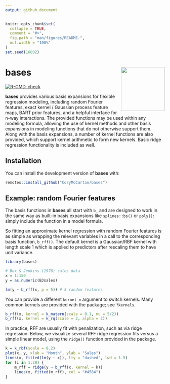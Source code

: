 ```yaml
---
output: github_document
---
```


<!-- README.md is generated from README.Rmd. Please edit that file -->

```r
knitr::opts_chunk$set(
  collapse = TRUE,
  comment = "#>",
  fig.path = "man/figures/README-",
  out.width = "100%"
)
set.seed(16802)
```

# **bases** <a href="https://corymccartan.com/bases/"><img src="man/figures/logo.png" align="right" height="138" /></a>

<!-- badges: start -->
[![R-CMD-check](https://github.com/CoryMcCartan/bases/actions/workflows/R-CMD-check.yaml/badge.svg)](https://github.com/CoryMcCartan/bases/actions/workflows/R-CMD-check.yaml)
<!-- badges: end -->

**bases** provides various basis expansions for flexible regression modeling,
including random Fourier features, exact kernel / Gaussian process feature maps,
BART prior features, and a helpful interface for n-way interactions. The
provided functions may be used within any modeling formula, allowing the use of
kernel methods and other basis expansions in modeling functions that do not
otherwise support them.  Along with the basis expansions, a number of kernel
functions are also provided, which support kernel arithmetic to form new
kernels. Basic ridge regression functionality is included as well.

## Installation

You can install the development version of **bases** with:

``` r
remotes::install_github("CoryMcCartan/bases")
```

## Example: random Fourier features

The basis functions in **bases** all start with `b_` and are designed to work in
the same way as built-in basis expansions like `splines::bs()` or `poly()`: simply
include the function in a model formula.

So fitting an approximate kernel regression with random Fourier features is as simple as wrapping the relevant variables in a call to the corresponding basis function, `b_rff()`.
The default kernel is a Gaussian/RBF kernel with length scale 1 which is applied to predictors after rescaling them to have unit variance.

```r
library(bases)

# Box & Jenkins (1976) sales data
x = 1:150
y = as.numeric(BJsales) 

lm(y ~ b_rff(x, p = 5)) # 5 random features
```

You can provide a different `kernel = ` argument to switch kernels.
Many common kernels are provided with the package; see `?kernels`.

```r
b_rff(x, kernel = k_matern(scale = 0.1, nu = 5/2))
b_rff(x, kernel = k_rq(scale = 2, alpha = 2))
```

In practice, RFF are usually fit with penalization, such as via ridge regression.
Below, we visualize several RFF ridge regression fits versus a simple linear model, using the `ridge()` function provided in the package.
```r
k = k_rbf(scale = 0.2)
plot(x, y, xlab = "Month", ylab = "Sales")
lines(x, fitted(lm(y ~ x)), lty = "dashed", lwd = 1.5)
for (i in 1:20) {
    m_rff = ridge(y ~ b_rff(x, kernel = k))
    lines(x, fitted(m_rff), col = "#4584")
}
```
